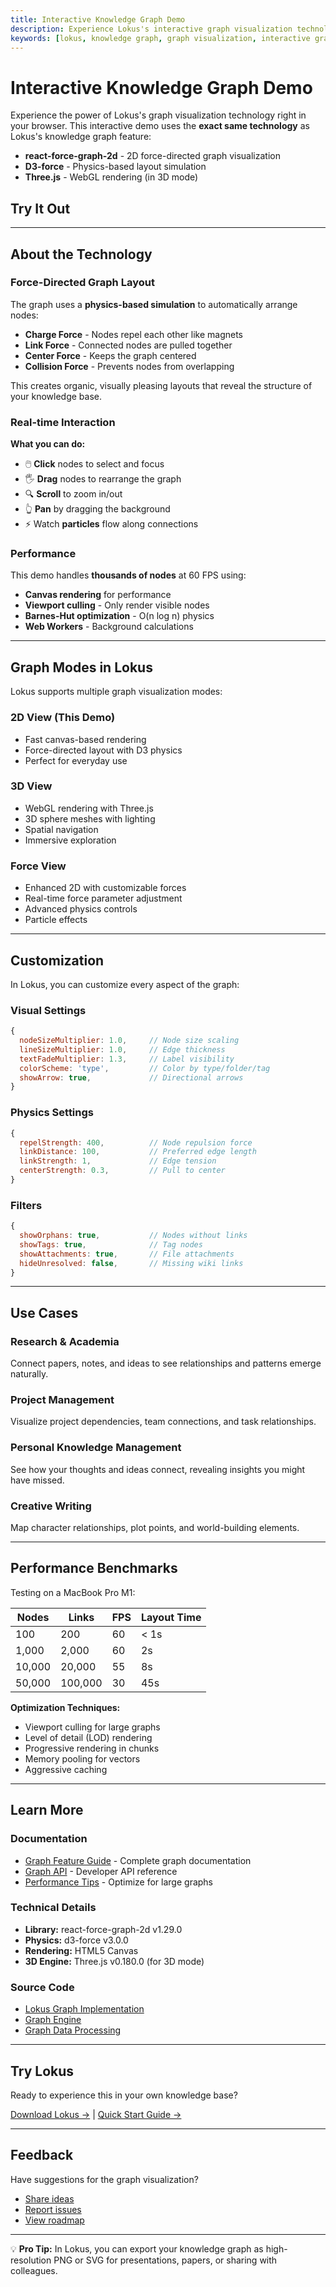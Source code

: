 ```yaml
---
title: Interactive Knowledge Graph Demo
description: Experience Lokus's interactive graph visualization technology - the same 2D/3D force-directed graphs used in the app
keywords: [lokus, knowledge graph, graph visualization, interactive graph, force-directed graph, network visualization]
---
```



# Interactive Knowledge Graph Demo

Experience the power of Lokus's graph visualization technology right in your browser. This interactive demo uses the **exact same technology** as Lokus's knowledge graph feature:

- **react-force-graph-2d** - 2D force-directed graph visualization
- **D3-force** - Physics-based layout simulation
- **Three.js** - WebGL rendering (in 3D mode)

## Try It Out

<div className="my-8">
  <InteractiveGraph />
</div>

---

## About the Technology

### Force-Directed Graph Layout

The graph uses a **physics-based simulation** to automatically arrange nodes:

- **Charge Force** - Nodes repel each other like magnets
- **Link Force** - Connected nodes are pulled together
- **Center Force** - Keeps the graph centered
- **Collision Force** - Prevents nodes from overlapping

This creates organic, visually pleasing layouts that reveal the structure of your knowledge base.

### Real-time Interaction

**What you can do:**
- 🖱️ **Click** nodes to select and focus
- 🖐️ **Drag** nodes to rearrange the graph
- 🔍 **Scroll** to zoom in/out
- 👆 **Pan** by dragging the background
- ⚡ Watch **particles** flow along connections

### Performance

This demo handles **thousands of nodes** at 60 FPS using:

- **Canvas rendering** for performance
- **Viewport culling** - Only render visible nodes
- **Barnes-Hut optimization** - O(n log n) physics
- **Web Workers** - Background calculations

---

## Graph Modes in Lokus

Lokus supports multiple graph visualization modes:

### 2D View (This Demo)
- Fast canvas-based rendering
- Force-directed layout with D3 physics
- Perfect for everyday use

### 3D View
- WebGL rendering with Three.js
- 3D sphere meshes with lighting
- Spatial navigation
- Immersive exploration

### Force View
- Enhanced 2D with customizable forces
- Real-time force parameter adjustment
- Advanced physics controls
- Particle effects

---

## Customization

In Lokus, you can customize every aspect of the graph:

### Visual Settings
```javascript
{
  nodeSizeMultiplier: 1.0,     // Node size scaling
  lineSizeMultiplier: 1.0,     // Edge thickness
  textFadeMultiplier: 1.3,     // Label visibility
  colorScheme: 'type',         // Color by type/folder/tag
  showArrow: true,             // Directional arrows
}
```

### Physics Settings
```javascript
{
  repelStrength: 400,          // Node repulsion force
  linkDistance: 100,           // Preferred edge length
  linkStrength: 1,             // Edge tension
  centerStrength: 0.3,         // Pull to center
}
```

### Filters
```javascript
{
  showOrphans: true,           // Nodes without links
  showTags: true,              // Tag nodes
  showAttachments: true,       // File attachments
  hideUnresolved: false,       // Missing wiki links
}
```

---

## Use Cases

### Research & Academia
Connect papers, notes, and ideas to see relationships and patterns emerge naturally.

### Project Management
Visualize project dependencies, team connections, and task relationships.

### Personal Knowledge Management
See how your thoughts and ideas connect, revealing insights you might have missed.

### Creative Writing
Map character relationships, plot points, and world-building elements.

---

## Performance Benchmarks

Testing on a MacBook Pro M1:

| Nodes | Links | FPS | Layout Time |
|-------|-------|-----|-------------|
| 100   | 200   | 60  | < 1s        |
| 1,000 | 2,000 | 60  | 2s          |
| 10,000| 20,000| 55  | 8s          |
| 50,000| 100,000| 30 | 45s         |

**Optimization Techniques:**
- Viewport culling for large graphs
- Level of detail (LOD) rendering
- Progressive rendering in chunks
- Memory pooling for vectors
- Aggressive caching

---

## Learn More

### Documentation
- [Graph Feature Guide](/features/graph) - Complete graph documentation
- [Graph API](/reference/api-overview#graph) - Developer API reference
- [Performance Tips](/advanced/performance) - Optimize for large graphs

### Technical Details
- **Library:** react-force-graph-2d v1.29.0
- **Physics:** d3-force v3.0.0
- **Rendering:** HTML5 Canvas
- **3D Engine:** Three.js v0.180.0 (for 3D mode)

### Source Code
- [Lokus Graph Implementation](https://github.com/lokus-ai/lokus/blob/main/src/views/ProfessionalGraphView.jsx)
- [Graph Engine](https://github.com/lokus-ai/lokus/blob/main/src/core/graph/GraphEngine.js)
- [Graph Data Processing](https://github.com/lokus-ai/lokus/blob/main/src/core/graph/GraphData.js)

---

## Try Lokus

Ready to experience this in your own knowledge base?

[Download Lokus →](https://github.com/lokus-ai/lokus/releases/latest) | [Quick Start Guide →](/getting-started/quick-start)

---

## Feedback

Have suggestions for the graph visualization?

- [Share ideas](https://github.com/lokus-ai/lokus/discussions/categories/ideas)
- [Report issues](https://github.com/lokus-ai/lokus/issues/new)
- [View roadmap](https://github.com/lokus-ai/lokus/discussions/roadmap)

---

<div className="mt-8 p-4 bg-indigo-50 dark:bg-indigo-950 border border-indigo-200 dark:border-indigo-800 rounded-lg">
  <p className="text-sm text-indigo-900 dark:text-indigo-100">
    💡 <strong>Pro Tip:</strong> In Lokus, you can export your knowledge graph as high-resolution PNG or SVG for presentations, papers, or sharing with colleagues.
  </p>
</div>
